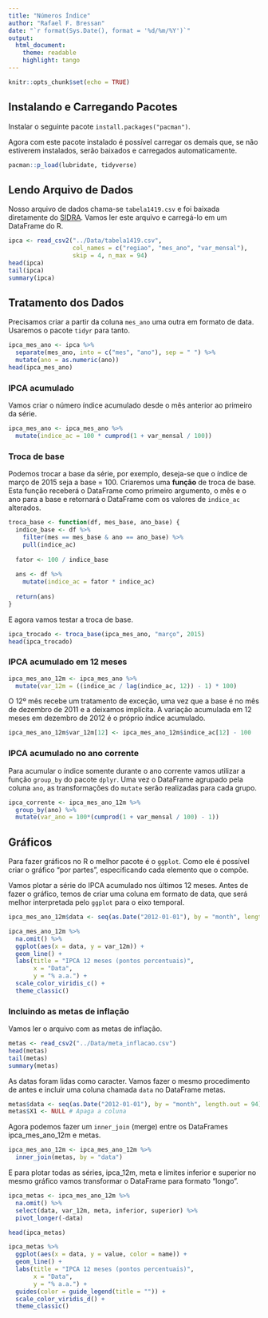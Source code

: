 ```yaml
---
title: "Números Índice"
author: "Rafael F. Bressan"
date: "`r format(Sys.Date(), format = '%d/%m/%Y')`"
output: 
  html_document:
    theme: readable
    highlight: tango
---
```


```r
knitr::opts_chunk$set(echo = TRUE)
```

## Instalando e Carregando Pacotes

Instalar o seguinte pacote `install.packages("pacman")`.

Agora com este pacote instalado é possível carregar os demais que, se não estiverem instalados, serão baixados e carregados automaticamente.

```r
pacman::p_load(lubridate, tidyverse)
```

## Lendo Arquivo de Dados

Nosso arquivo de dados chama-se `tabela1419.csv` e foi baixada diretamente do [SIDRA](https://sidra.ibge.gov.br/tabela/1419). Vamos ler este arquivo e carregá-lo em um DataFrame do R.

```r
ipca <- read_csv2("../Data/tabela1419.csv", 
                  col_names = c("regiao", "mes_ano", "var_mensal"),
                  skip = 4, n_max = 94)
head(ipca)
tail(ipca)
summary(ipca)
```

## Tratamento dos Dados

Precisamos criar a partir da coluna `mes_ano` uma outra em formato de data. Usaremos o pacote `tidyr` para tanto.

```r
ipca_mes_ano <- ipca %>%
  separate(mes_ano, into = c("mes", "ano"), sep = " ") %>% 
  mutate(ano = as.numeric(ano))
head(ipca_mes_ano)
```

### IPCA acumulado

Vamos criar o número índice acumulado desde o mês anterior ao primeiro da série.

```r
ipca_mes_ano <- ipca_mes_ano %>% 
  mutate(indice_ac = 100 * cumprod(1 + var_mensal / 100))
```

### Troca de base

Podemos trocar a base da série, por exemplo, deseja-se que o índice de março de 2015 seja a base = 100. Criaremos uma **função** de troca de base. Esta função receberá o DataFrame como primeiro argumento, o mês e o ano para a base e retornará o DataFrame com os valores de `indice_ac` alterados.

```r
troca_base <- function(df, mes_base, ano_base) {
  indice_base <- df %>% 
    filter(mes == mes_base & ano == ano_base) %>% 
    pull(indice_ac)
  
  fator <- 100 / indice_base
  
  ans <- df %>% 
    mutate(indice_ac = fator * indice_ac)
  
  return(ans)
}
```

E agora vamos testar a troca de base.

```r
ipca_trocado <- troca_base(ipca_mes_ano, "março", 2015)
head(ipca_trocado)
```

### IPCA acumulado em 12 meses

```r
ipca_mes_ano_12m <- ipca_mes_ano %>% 
  mutate(var_12m = ((indice_ac / lag(indice_ac, 12)) - 1) * 100)
```

O 12º mês recebe um tratamento de exceção, uma vez que a base é no mês de dezembro de 2011 e a deixamos implícita. A variação acumulada em 12 meses em dezembro de 2012 é o próprio índice acumulado.

```r
ipca_mes_ano_12m$var_12m[12] <- ipca_mes_ano_12m$indice_ac[12] - 100
```

### IPCA acumulado no ano corrente

Para acumular o índice somente durante o ano corrente vamos utilizar a função `group_by` do pacote `dplyr`. Uma vez o DataFrame agrupado pela coluna `ano`, as transformações do `mutate` serão realizadas para cada grupo.

```r
ipca_corrente <- ipca_mes_ano_12m %>% 
  group_by(ano) %>% 
  mutate(var_ano = 100*(cumprod(1 + var_mensal / 100) - 1))
```

## Gráficos

Para fazer gráficos no R o melhor pacote é o `ggplot`. Como ele é possível criar o gráfico "por partes", especificando cada elemento que o compõe.

Vamos plotar a série do IPCA acumulado nos últimos 12 meses. Antes de fazer o gráfico, temos de criar uma coluna em formato de data, que será melhor interpretada pelo `ggplot` para o eixo temporal.

```r
ipca_mes_ano_12m$data <- seq(as.Date("2012-01-01"), by = "month", length.out = 94)
```

```r
ipca_mes_ano_12m %>% 
  na.omit() %>% 
  ggplot(aes(x = data, y = var_12m)) +
  geom_line() +
  labs(title = "IPCA 12 meses (pontos percentuais)",
       x = "Data",
       y = "% a.a.") +
  scale_color_viridis_c() +
  theme_classic()
```

### Incluindo as metas de inflação

Vamos ler o arquivo com as metas de inflação.

```r
metas <- read_csv2("../Data/meta_inflacao.csv")
head(metas)
tail(metas)
summary(metas)
```

As datas foram lidas como caracter. Vamos fazer o mesmo procedimento de antes e incluir uma coluna chamada `data` no DataFrame metas.

```r
metas$data <- seq(as.Date("2012-01-01"), by = "month", length.out = 94)
metas$X1 <- NULL # Apaga a coluna
```

Agora podemos fazer um `inner_join` (merge) entre os DataFrames ipca_mes_ano_12m e metas. 

```r
ipca_mes_ano_12m <- ipca_mes_ano_12m %>% 
  inner_join(metas, by = "data")
```

E para plotar todas as séries, ipca_12m, meta e limites inferior e superior no mesmo gráfico vamos transformar o DataFrame para formato "longo".

```r
ipca_metas <- ipca_mes_ano_12m %>% 
  na.omit() %>% 
  select(data, var_12m, meta, inferior, superior) %>% 
  pivot_longer(-data)

head(ipca_metas)
```

```r
ipca_metas %>% 
  ggplot(aes(x = data, y = value, color = name)) +
  geom_line() +
  labs(title = "IPCA 12 meses (pontos percentuais)",
       x = "Data",
       y = "% a.a.") +
  guides(color = guide_legend(title = "")) +
  scale_color_viridis_d() +
  theme_classic()
```